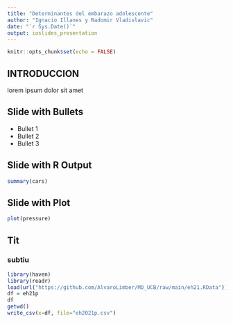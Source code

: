 ```yaml
---
title: "Determinantes del embarazo adolescente"
author: "Ignacio Illanes y Radomir Vladislavic"
date: "`r Sys.Date()`"
output: ioslides_presentation
---
```


```r
knitr::opts_chunk$set(echo = FALSE)
```

## INTRODUCCION

lorem ipsum dolor sit amet

## Slide with Bullets

- Bullet 1
- Bullet 2
- Bullet 3

## Slide with R Output

```r
summary(cars)
```

## Slide with Plot

```r
plot(pressure)
```

## Tit
### subtiu
```r
library(haven)
library(readr)
load(url("https://github.com/AlvaroLimber/MD_UCB/raw/main/eh21.RData"))
df = eh21p
df
getwd()
write_csv(x=df, file="eh2021p.csv")
```

